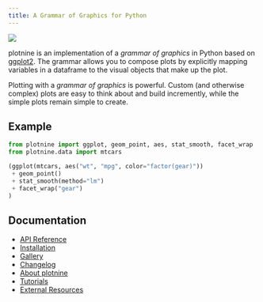 ```yaml
---
title: A Grammar of Graphics for Python
---
```


![](images/logo-540.png){.float-end .w-25}

plotnine is an implementation of a *grammar of graphics* in Python
based on [ggplot2](https://ggplot2.tidyverse.org). The grammar allows you to compose plots by explicitly
mapping variables in a dataframe to the visual objects that make up the plot.

Plotting with a *grammar of graphics* is powerful. Custom (and otherwise
complex) plots are easy to think about and build incremently, while
the simple plots remain simple to create.

Example
-------

```python
from plotnine import ggplot, geom_point, aes, stat_smooth, facet_wrap
from plotnine.data import mtcars

(ggplot(mtcars, aes("wt", "mpg", color="factor(gear)"))
 + geom_point()
 + stat_smooth(method="lm")
 + facet_wrap("gear")
)
```


Documentation
-------------

* [API Reference](reference/index.qmd)
* [Installation](installation.qmd)
* [Gallery](gallery/index.qmd)
* [Changelog](changelog.qmd)
* [About plotnine](about.qmd)
* [Tutorials](tutorials/index.qmd)
* [External Resources](external-resources.qmd)

